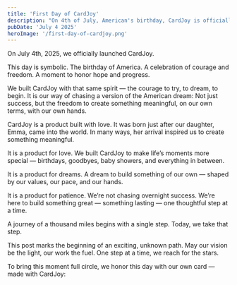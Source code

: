 ```yaml
---
title: 'First Day of CardJoy'
description: "On 4th of July, American's birthday, CardJoy is officially launched."
pubDate: 'July 4 2025'
heroImage: '/first-day-of-cardjoy.png'
---
```


On July 4th, 2025, we officially launched CardJoy.

This day is symbolic.
The birthday of America.
A celebration of courage and freedom.
A moment to honor hope and progress.

We built CardJoy with that same spirit — the courage to try, to dream, to begin.
It is our way of chasing a version of the American dream:
Not just success, but the freedom to create something meaningful,
on our own terms, with our own hands.

CardJoy is a product built with love.
It was born just after our daughter, Emma, came into the world.
In many ways, her arrival inspired us to create something meaningful.

It is a product for love.
We built CardJoy to make life’s moments more special — birthdays, goodbyes, baby showers, and everything in between.

It is a product for dreams.
A dream to build something of our own — shaped by our values, our pace, and our hands.

It is a product for patience.
We’re not chasing overnight success.
We’re here to build something great — something lasting — one thoughtful step at a time.

A journey of a thousand miles begins with a single step.
Today, we take that step.

This post marks the beginning of an exciting, unknown path.
May our vision be the light, our work the fuel.
One step at a time, we reach for the stars.

To bring this moment full circle, we honor this day with our own card — made with CardJoy:


<LinkPreview url="https://preview.cardjoy.app/p/card/PHULAVW/viewable" />

